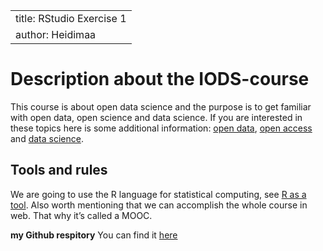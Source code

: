 
---
title: RStudio Exercise 1
author: Heidimaa
---

# Description about the IODS-course

This course is about open data science and the purpose is to get familiar with open data, open science and data science. If you are interested in these topics here is some additional information: [open data](https://en.wikipedia.org/wiki/Open_data), [open access](https://en.wikipedia.org/wiki/Open_access) and [data science](https://en.wikipedia.org/wiki/Data_science).

## Tools and rules

We are going to use the R language for statistical computing, see [R as a tool](https://cran.r-project.org/index.html). Also worth mentioning that we can accomplish the whole course in web. That why it's called a MOOC. 

__my Github respitory__
You can find it [here](https://github.com/8475394/IODS-project)
